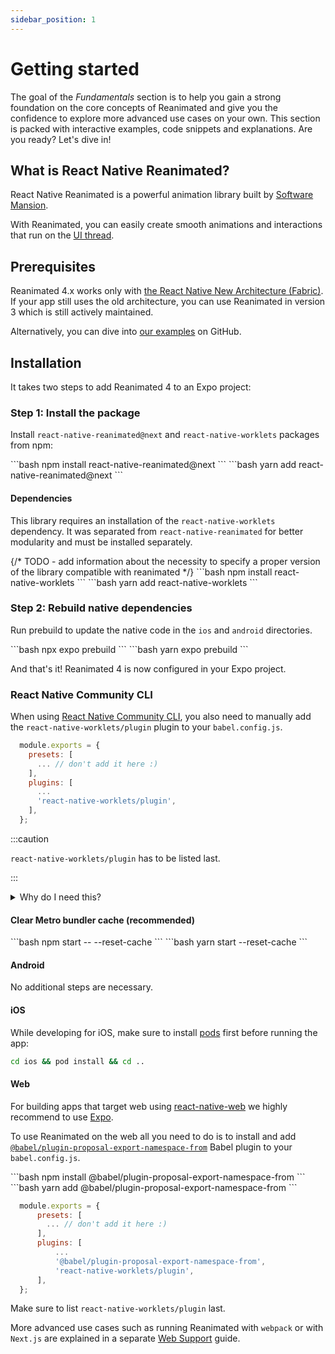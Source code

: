 ```yaml
---
sidebar_position: 1
---
```



# Getting started

The goal of the _Fundamentals_ section is to help you gain a strong foundation on the core concepts of Reanimated and give you the confidence to explore more advanced use cases on your own. This section is packed with interactive examples, code snippets and explanations. Are you ready? Let's dive in!

## What is React Native Reanimated?

React Native Reanimated is a powerful animation library built by [Software Mansion](https://swmansion.com/).

With Reanimated, you can easily create smooth animations and interactions that run on the [UI thread](/docs/fundamentals/glossary#ui-thread).

## Prerequisites

Reanimated 4.x works only with [the React Native New Architecture (Fabric)](https://reactnative.dev/architecture/landing-page).
If your app still uses the old architecture, you can use Reanimated in version 3 which is still actively maintained.

Alternatively, you can dive into [our examples](https://github.com/software-mansion/react-native-reanimated/tree/main/apps/common-app/src/apps) on GitHub.

## Installation

It takes two steps to add Reanimated 4 to an Expo project:

### Step 1: Install the package

Install `react-native-reanimated@next` and `react-native-worklets` packages from npm:

<Tabs groupId="package-managers">
  <TabItem value="npm" label="NPM">
    ```bash
    npm install react-native-reanimated@next
    ```

  </TabItem>
  <TabItem value="yarn" label="YARN">
    ```bash
    yarn add react-native-reanimated@next
    ```

  </TabItem>
</Tabs>

#### Dependencies

This library requires an installation of the `react-native-worklets` dependency. It was separated from `react-native-reanimated` for better modularity and must be installed separately.

<Tabs groupId="package-managers">
  <TabItem value="npm" label="NPM">
    {/* TODO - add information about the necessity to specify a proper version of the library compatible with reanimated */}
    ```bash
    npm install react-native-worklets
    ```
  </TabItem>
  <TabItem value="yarn" label="YARN">
    ```bash
    yarn add react-native-worklets
    ```
  </TabItem>
</Tabs>

### Step 2: Rebuild native dependencies

Run prebuild to update the native code in the `ios` and `android` directories.

<Tabs groupId="package-managers">
  <TabItem value="npm" label="NPM">
    ```bash
    npx expo prebuild
    ```
  </TabItem>
  <TabItem value="yarn" label="YARN">
    ```bash
    yarn expo prebuild
    ```
  </TabItem>
</Tabs>

And that's it! Reanimated 4 is now configured in your Expo project.

### React Native Community CLI

When using [React Native Community CLI](https://github.com/react-native-community/cli), you also need to manually add the `react-native-worklets/plugin` plugin to your `babel.config.js`.

```js {7}
  module.exports = {
    presets: [
      ... // don't add it here :)
    ],
    plugins: [
      ...
      'react-native-worklets/plugin',
    ],
  };
```

:::caution

`react-native-worklets/plugin` has to be listed last.

:::

<details>
<summary>Why do I need this?</summary>

In short, the Reanimated babel plugin automatically converts special JavaScript functions (called [worklets](/docs/fundamentals/glossary#worklet)) to allow them to be passed and run on the UI thread.

Since [Expo SDK 50](https://expo.dev/changelog/2024/01-18-sdk-50), the Expo starter template includes the Reanimated babel plugin by default.

To learn more about the plugin head onto to [Reanimated babel plugin](/docs/fundamentals/glossary#reanimated-babel-plugin) section.

</details>

#### Clear Metro bundler cache (recommended)

<Tabs groupId="package-managers">
  <TabItem value="npm" label="NPM">
    ```bash
    npm start -- --reset-cache
    ```
  </TabItem>
  <TabItem value="yarn" label="YARN">
    ```bash
    yarn start --reset-cache
    ```
  </TabItem>
</Tabs>

#### Android

No additional steps are necessary.

#### iOS

While developing for iOS, make sure to install [pods](https://cocoapods.org/) first before running the app:

```bash
cd ios && pod install && cd ..
```

#### Web

For building apps that target web using [react-native-web](https://www.npmjs.com/package/react-native-web) we highly recommend to use [Expo](https://expo.dev/).

To use Reanimated on the web all you need to do is to install and add [`@babel/plugin-proposal-export-namespace-from`](https://babeljs.io/docs/en/babel-plugin-proposal-export-namespace-from) Babel plugin to your `babel.config.js`.

<Tabs groupId="package-managers">
  <TabItem value="npm" label="NPM">
    ```bash
    npm install @babel/plugin-proposal-export-namespace-from
    ```
  </TabItem>
  <TabItem value="yarn" label="YARN">
    ```bash
    yarn add @babel/plugin-proposal-export-namespace-from
    ```
  </TabItem>
</Tabs>

```js {7}
  module.exports = {
      presets: [
        ... // don't add it here :)
      ],
      plugins: [
          ...
          '@babel/plugin-proposal-export-namespace-from',
          'react-native-worklets/plugin',
      ],
  };
```

Make sure to list `react-native-worklets/plugin` last.

More advanced use cases such as running Reanimated with `webpack` or with `Next.js` are explained in a separate [Web Support](/docs/guides/web-support) guide.
